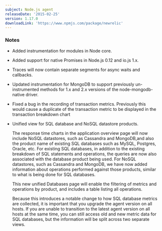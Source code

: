 ```yaml
---
subject: Node.js agent
releaseDate: '2015-02-25'
version: 1.17.0
downloadLink: 'https://www.npmjs.com/package/newrelic'
---
```


### Notes

* Added instrumentation for modules in Node core.
* Added support for native Promises in Node.js 0.12 and io.js 1.x.
* Traces will now contain separate segments for async waits and callbacks.
* Updated instrumentation for MongoDB to support previously un-instrumented methods for 1.x and 2.x versions of the node-mongodb-native driver.
* Fixed a bug in the recording of transaction metrics. Previously this would cause a duplicate of the transaction metric to be displayed in the transaction breakdown chart
* Unified view for SQL database and NoSQL datastore products.

  The response time charts in the application overview page will now include NoSQL datastores, such as Cassandra and MongoDB,and also the product name of existing SQL databases such as MySQL, Postgres, Oracle, etc. For existing SQL databases, in addition to the existing breakdown of SQL statements and operations, the queries are now also associated with the database product being used. For NoSQL datastores, such as Cassandra and MongoDB, we have now added information about operations performed against those products, similar to what is being done for SQL databases.

  This new unified Databases page will enable the filtering of metrics and operations by product, and includes a table listing all operations.

  Because this introduces a notable change to how SQL database metrics are collected, it is important that you upgrade the agent version on all hosts. If you are unable to transition to the latest agent version on all hosts at the same time, you can still access old and new metric data for SQL databases, but the information will be split across two separate views.
